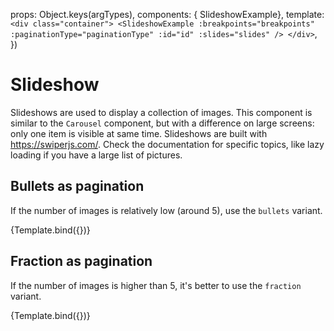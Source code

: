 
<Meta
  title="Components/Slideshow"
  component={SlideshowExample}
/>

  props: Object.keys(argTypes),
  components: { SlideshowExample},
  template:
    `
    <div class="container">
      <SlideshowExample
        :breakpoints="breakpoints"
        :paginationType="paginationType"
        :id="id"
        :slides="slides"
      />
    </div>
    `,
})

# Slideshow

Slideshows are used to display a collection of images. This component is similar to the `Carousel` component, but with a difference on large screens: only one item is visible at same time.
Slideshows are built with https://swiperjs.com/. Check the documentation for specific topics, like lazy loading if you have a large list of pictures.

## Bullets as pagination
If the number of images is relatively low (around 5), use the `bullets` variant.

<Canvas>
  <Story
    name="With bullets"
    args={{
      id: 1,
      paginationType: 'bullets',
      slides: [
        {
          image: {
            src: 'https://picsum.photos/1024/768/?image=29',
            width: '1024',
            height: '768',
            alt: 'image name',
          },
          source: {
            srcset: 'https://picsum.photos/2048/1152/?image=29',
            width: '2048',
            height: '1152',
            media: '(min-width: 1024px)',
          },
          caption: {
            title: 'Image one title',
            description: 'Image one description',
            copyright: 'Photograph name'
          }
        },
        {
          image: {
            src: 'https://picsum.photos/1024/768/?image=28',
            width: '1024',
            height: '768',
            alt: 'image name',
          },
          source: {
            srcset: 'https://picsum.photos/2048/1152/?image=28',
            width: '2048',
            height: '1152',
            media: '(min-width: 1024px)',
          },
          caption: {
            title: 'Image two, title without description',
            copyright: 'Photograph name'
          }
        },
        {
          image: {
            src: 'https://picsum.photos/1024/768/?image=1045',
            width: '1024',
            height: '768',
            alt: 'image name',
          },
          source: {
            srcset: 'https://picsum.photos/2048/1152/?image=1045',
            width: '2048',
            height: '1152',
            media: '(min-width: 1024px)',
          },
          caption: {
            description: 'Image three, description only',
            copyright: 'Photograph name'
          }
        }
      ]
    }}
  >
    {Template.bind({})}
  </Story>
</Canvas>

## Fraction as pagination
If the number of images is higher than 5, it's better to use the `fraction` variant.

<Canvas>
  <Story
    name="With fraction"
    args={{
      id: 2,
      paginationType: 'fraction',
      slides: [
        {
          image: {
            src: 'https://picsum.photos/1024/768/?image=29',
            width: '1024',
            height: '768',
            alt: 'image name',
          },
          source: {
            srcset: 'https://picsum.photos/2048/1152/?image=29',
            width: '2048',
            height: '1152',
            media: '(min-width: 1024px)',
          },
          caption: {
            title: 'Image title',
            copyright: 'Photograph name'
          }
        },
        {
          image: {
            src: 'https://picsum.photos/1024/768/?image=28',
            width: '1024',
            height: '768',
            alt: 'image name',
          },
          source: {
            srcset: 'https://picsum.photos/2048/1152/?image=28',
            width: '2048',
            height: '1152',
            media: '(min-width: 1024px)',
          },
          caption: {
            title: 'Image title with potentially long description',
            description: 'Example of a very long textual description, the caption is displayed on several lines, the slideshow height is adapted automatically. Example of a very long textual description. ',
            copyright: 'Photograph name'
          }
        },
        {
          image: {
            src: 'https://picsum.photos/1024/768/?image=10',
            width: '1024',
            height: '768',
            alt: 'image name',
          },
          source: {
            srcset: 'https://picsum.photos/2048/1152/?image=10',
            width: '2048',
            height: '1152',
            media: '(min-width: 1024px)',
          },
          caption: {
            title: 'Image title',
            copyright: 'Photograph name'
          }
        },
        {
          image: {
            src: 'https://picsum.photos/1024/768/?image=11',
            width: '1024',
            height: '768',
            alt: 'image name',
          },
          source: {
            srcset: 'https://picsum.photos/2048/1152/?image=11',
            width: '2048',
            height: '1152',
            media: '(min-width: 1024px)',
          },
          caption: {
            title: 'Image title',
            copyright: 'Photograph name'
          }
        },
        {
          image: {
            src: 'https://picsum.photos/1024/768/?image=114',
            width: '1024',
            height: '768',
            alt: 'image name',
          },
          source: {
            srcset: 'https://picsum.photos/2048/1152/?image=114',
            width: '2048',
            height: '1152',
            media: '(min-width: 1024px)',
          },
          caption: {
            title: 'Image title',
            copyright: 'Photograph name'
          }
        },
        {
          image: {
            src: 'https://picsum.photos/1024/768/?image=128',
            width: '1024',
            height: '768',
            alt: 'image name',
          },
          source: {
            srcset: 'https://picsum.photos/2048/1152/?image=128',
            width: '2048',
            height: '1152',
            media: '(min-width: 1024px)',
          },
          caption: {
            title: 'Image title',
            copyright: 'Photograph name'
          }
        },
        {
          image: {
            src: 'https://picsum.photos/1024/768/?image=15',
            width: '1024',
            height: '768',
            alt: 'image name',
          },
          source: {
            srcset: 'https://picsum.photos/2048/1152/?image=15',
            width: '2048',
            height: '1152',
            media: '(min-width: 1024px)',
          },
          caption: {
            title: 'Image title',
            copyright: 'Photograph name'
          }
        },
        {
          image: {
            src: 'https://picsum.photos/1024/768/?image=177',
            width: '1024',
            height: '768',
            alt: 'image name',
          },
          source: {
            srcset: 'https://picsum.photos/2048/1152/?image=177',
            width: '2048',
            height: '1152',
            media: '(min-width: 1024px)',
          },
          caption: {
            title: 'Image title',
            copyright: 'Photograph name'
          }
        }
      ]
    }}
  >
    {Template.bind({})}
  </Story>
</Canvas>



